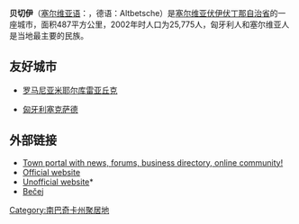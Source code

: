 {{Infobox Settlement
| name = 贝切伊<br />Бечеј
| image_skyline = Becej 002.JPG
| imagesize = 250px
| image_caption = 
| image_flag = 
| image_shield = Blason de Bečej.jpg
| pushpin_map = Serbia
| pushpin_label_position = bottom
| subdivision_type = 国家
| subdivision_name = {{SRB}}
| subdivision_type1 = [[塞尔维亚行政区划|州]]
| subdivision_name1 = [[南巴奇卡州|南巴奇卡州]]
| subdivision_type2 = 
| subdivision_name2 = 
| elevation_m = 
| elevation_ft = 
| area_total_km2 = 487
| population_as_of = 2002年
| population_total = 25774
| population_density_km2 = auto
| timezone = [[CET|CET]]
| utc_offset = +1
| timezone_DST = [[CEST|CEST]]
| utc_offset_DST = +2
| latd = 45
| latm = 37
| lats = 
| latNS = N
| longd = 20
| longm = 02
| longs = 
| longEW = E
| website =  
}}
'''贝切伊'''（[[塞尔维亚语|塞尔维亚语]]：'''{{lang|sr|Бечеј}}'''，德语：Altbetsche）是[[塞尔维亚|塞尔维亚]][[伏伊伏丁那自治省|伏伊伏丁那自治省]]的一座城市，面积487平方公里，2002年时人口为25,775人，匈牙利人和塞尔维亚人是当地最主要的民族。

== 友好城市 ==
* {{flagicon|Romania}} [[罗马尼亚|罗马尼亚]][[米耶尔库雷亚丘克|米耶尔库雷亚丘克]]
* {{flagicon|Hungary}} [[匈牙利|匈牙利]][[塞克萨德|塞克萨德]]

== 外部链接 ==
* [https://web.archive.org/web/20150218045002/http://www.becejonline.com/ Town portal with news, forums, business directory, online community!]
* [https://web.archive.org/web/20100208130720/http://www.becej.co.yu/ Official website]
* [http://www.backabanat.com Unofficial website]* {{Wayback|url=http://www.backabanat.com/ |date=20050815012315 }}
* [https://web.archive.org/web/20080327061821/http://www.fallingrain.com/world/YI/2/Becej.html Bečej]

{{Serbia-stub}}
{{塞爾維亞城市}}

[[Category:南巴奇卡州聚居地|Category:南巴奇卡州聚居地]]